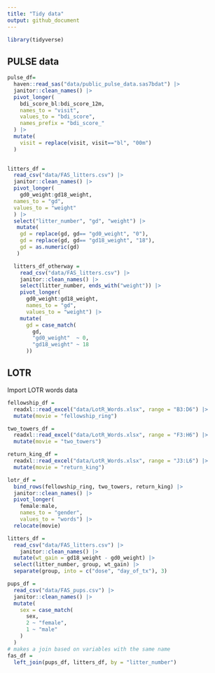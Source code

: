 ```yaml
---
title: "Tidy data"
output: github_document
---
```


```r
library(tidyverse)
```

## PULSE data

```r
pulse_df=
  haven::read_sas("data/public_pulse_data.sas7bdat") |>
  janitor::clean_names() |>
  pivot_longer(
    bdi_score_bl:bdi_score_12m, 
    names_to = "visit",
    values_to = "bdi_score",
    names_prefix = "bdi_score_"
  ) |> 
  mutate(
    visit = replace(visit, visit=="bl", "00m")
  )
  
```

```r
litters_df = 
  read_csv("data/FAS_litters.csv") |> 
  janitor::clean_names() |> 
  pivot_longer(
    gd0_weight:gd18_weight,
  names_to = "gd",
  values_to = "weight"
  ) |> 
  select("litter_number", "gd", "weight") |> 
   mutate(
    gd = replace(gd, gd== "gd0_weight", "0"),
    gd = replace(gd, gd== "gd18_weight", "18"),
    gd = as.numeric(gd)
   )
```

```r
  litters_df_otherway =
    read_csv("data/FAS_litters.csv") |>
    janitor::clean_names() |>
    select(litter_number, ends_with("weight")) |> 
    pivot_longer(
      gd0_weight:gd18_weight,
      names_to = "gd", 
      values_to = "weight") |> 
    mutate(
      gd = case_match(
        gd,
        "gd0_weight"  ~ 0,
        "gd18_weight" ~ 18
      ))
```

## LOTR

Import LOTR words data

```r
fellowship_df = 
  readxl::read_excel("data/LotR_Words.xlsx", range = "B3:D6") |>
  mutate(movie = "fellowship_ring")

two_towers_df = 
  readxl::read_excel("data/LotR_Words.xlsx", range = "F3:H6") |>
  mutate(movie = "two_towers")

return_king_df = 
  readxl::read_excel("data/LotR_Words.xlsx", range = "J3:L6") |>
  mutate(movie = "return_king")

lotr_df = 
  bind_rows(fellowship_ring, two_towers, return_king) |>
  janitor::clean_names() |>
  pivot_longer(
    female:male,
    names_to = "gender", 
    values_to = "words") |> 
  relocate(movie)
```

```r
litters_df =
  read_csv("data/FAS_litters.csv") |>
    janitor::clean_names() |>
  mutate(wt_gain = gd18_weight - gd0_weight) |> 
  select(litter_number, group, wt_gain) |> 
  separate(group, into = c("dose", "day_of_tx"), 3)

pups_df = 
  read_csv("data/FAS_pups.csv") |> 
  janitor::clean_names() |> 
  mutate(
    sex = case_match(
      sex,
      2 ~ "female",
      1 ~ "male"
    )
  )
# makes a join based on variables with the same name 
fas_df = 
  left_join(pups_df, litters_df, by = "litter_number")
```

